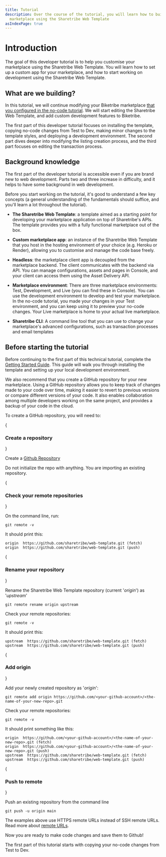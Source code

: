 ```yaml
---
title: Tutorial
description: Over the course of the tutorial, you will learn how to build a
  marketplace using the Sharetribe Web Template
asIndexPage: true
---
```



# Introduction

The goal of this developer tutorial is to help you customise your
marketplace using the Sharetribe Web Template. You will learn how to set
up a custom app for your marketplace, and how to start working on
development using the Sharetribe Web Template.

## What are we building?

In this tutorial, we will continue modifying your Biketribe marketplace
[that you configured in the no-code tutorial](https://www.sharetribe.com/help/en/articles/8418029-tutorial-introduction).
We will start editing the Sharetribe Web Template, and add custom
development features to Biketribe.

The first part of this developer tutorial focuses on installing the
template, copying no-code changes from Test to Dev, making minor changes
to the template styles, and deploying a development environment. The
second part dives deeper into modifying the listing creation process,
and the third part focuses on editing the transaction process.

## Background knowledge

The first part of the developer tutorial is accessible even if you are
brand new to web development. Parts two and three increase in
difficulty, and it helps to have some background in web development.

Before you start working on the tutorial, it's good to understand a few
key concepts (a general understanding of the fundamentals should
suffice, and you'll learn a lot throughout the tutorial).

- **The Sharetribe Web Template**: a template aimed as a starting point
  for developing your marketplace application on top of Sharetribe's
  APIs. The template provides you with a fully functional marketplace
  out of the box.

- **Custom marketplace app**: an instance of the Sharetribe Web Template
  that you host in the hosting environment of your choice (e.g. Heroku
  or Render), allowing you to customise and manage the code base freely.

- **Headless**: the marketplace client app is decoupled from the
  marketplace backend. The client communicates with the backend via API.
  You can manage configurations, assets and pages in Console, and your
  client can access them using the Asset Delivery API.

- **Marketplace environment**: There are three marketplace environments:
  Test, Development, and Live (you can find these in Console). You can
  use the development environment to develop and test your marketplace.
  In the no-code tutorial, you made your changes in your Test
  environment, and you can keep using it to preview your no-code
  changes. Your Live marketplace is home to your actual live
  marketplace.

- **Sharetribe CLI**: A command line tool that you can use to change
  your marketplace's advanced configurations, such as transaction
  processes and email templates

## Before starting the tutorial

Before continuing to the first part of this technical tutorial, complete
the
[Getting Started Guide](/introduction/getting-started-with-web-template/).
This guide will walk you through installing the template and setting up
your local development environment.

We also recommend that you create a GitHub repository for your new
marketplace. Using a GitHub repository allows you to keep track of
changes made to your code over time, making it easier to revert to
previous versions or compare different versions of your code. It also
enables collaboration among multiple developers working on the same
project, and provides a backup of your code in the cloud.

To create a GitHub repository, you will need to:

<Steps>

{<h3>Create a repository</h3>}

Create a [Github Repository](https://help.github.com/en/github/getting-started-with-github/create-a-repo)

   <Callout>

Do not initialize the repo with anything. You are importing an
existing repository.

   </Callout>

{<h3>Check your remote repositories</h3>}

On the command line, run:

```shell
git remote -v
```

It should print this:

```shell
origin  https://github.com/sharetribe/web-template.git (fetch)
origin  https://github.com/sharetribe/web-template.git (push)
```

{<h3>Rename your repository</h3>}

Rename the Sharetribe Web Template repository (current '_origin_') as
'_upstream_'

```shell
git remote rename origin upstream
```

Check your remote repositories:

```shell
git remote -v
```

It should print this:

```shell
upstream  https://github.com/sharetribe/web-template.git (fetch)
upstream  https://github.com/sharetribe/web-template.git (push)
```

{<h3>Add origin</h3>}

Add your newly created repository as '_origin_':

```shell
git remote add origin https://github.com/<your-github-account>/<the-name-of-your-new-repo>.git
```

Check your remote repositories:

```shell
git remote -v
```

It should print something like this:

```shell
origin  https://github.com/<your-github-account>/<the-name-of-your-new-repo>.git (fetch)
origin  https://github.com/<your-github-account>/<the-name-of-your-new-repo>.git (push)
upstream  https://github.com/sharetribe/web-template.git (fetch)
upstream  https://github.com/sharetribe/web-template.git (push)
```

{<h3>Push to remote </h3>}

Push an existing repository from the command line

```shell
git push -u origin main
```

<Callout>

The examples above use HTTPS remote URLs instead of SSH remote
URLs.<br /> Read more about
[remote URLs](https://help.github.com/en/github/using-git/which-remote-url-should-i-use).

</Callout>

</Steps>

Now you are ready to make code changes and save them to Github!

The first part of this tutorial starts with copying your no-code changes
from Test to Dev.
